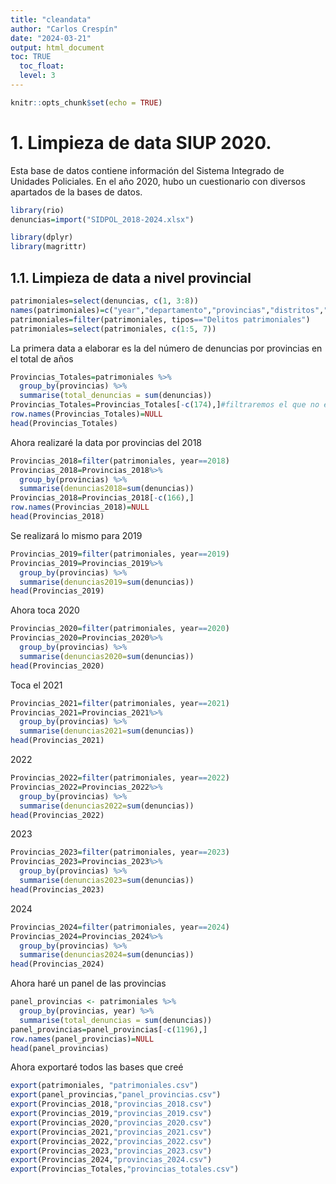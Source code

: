 ```yaml
---
title: "cleandata"
author: "Carlos Crespín"
date: "2024-03-21"
output: html_document
toc: TRUE
  toc_float: 
  level: 3
---
```


```r
knitr::opts_chunk$set(echo = TRUE)
```


# 1. Limpieza de data SIUP 2020.

Esta base de datos contiene información del Sistema Integrado de Unidades Policiales.
En el año 2020, hubo un cuestionario con diversos apartados de la bases de datos.


```r
library(rio)
denuncias=import("SIDPOL_2018-2024.xlsx")
```
```r
library(dplyr)
library(magrittr)
```
## 1.1. Limpieza de data a nivel provincial

```r
patrimoniales=select(denuncias, c(1, 3:8))
names(patrimoniales)=c("year","departamento","provincias","distritos","ubigeo","tipos","denuncias")
patrimoniales=filter(patrimoniales, tipos=="Delitos patrimoniales")
patrimoniales=select(patrimoniales, c(1:5, 7))
```


La primera data a elaborar es la del número de denuncias por provincias en el 
total de años

```r
Provincias_Totales=patrimoniales %>%
  group_by(provincias) %>%
  summarise(total_denuncias = sum(denuncias))
Provincias_Totales=Provincias_Totales[-c(174),]#filtraremos el que no es provincia
row.names(Provincias_Totales)=NULL
head(Provincias_Totales)
```


Ahora realizaré la data por provincias del 2018
```r
Provincias_2018=filter(patrimoniales, year==2018)
Provincias_2018=Provincias_2018%>%
  group_by(provincias) %>%
  summarise(denuncias2018=sum(denuncias))
Provincias_2018=Provincias_2018[-c(166),]
row.names(Provincias_2018)=NULL
head(Provincias_2018)
```


Se realizará lo mismo para 2019
```r
Provincias_2019=filter(patrimoniales, year==2019)
Provincias_2019=Provincias_2019%>%
  group_by(provincias) %>%
  summarise(denuncias2019=sum(denuncias))
head(Provincias_2019)
```

Ahora toca 2020

```r
Provincias_2020=filter(patrimoniales, year==2020)
Provincias_2020=Provincias_2020%>%
  group_by(provincias) %>%
  summarise(denuncias2020=sum(denuncias))
head(Provincias_2020)
```


Toca el 2021
```r
Provincias_2021=filter(patrimoniales, year==2021)
Provincias_2021=Provincias_2021%>%
  group_by(provincias) %>%
  summarise(denuncias2021=sum(denuncias))
head(Provincias_2021)
```

2022
```r
Provincias_2022=filter(patrimoniales, year==2022)
Provincias_2022=Provincias_2022%>%
  group_by(provincias) %>%
  summarise(denuncias2022=sum(denuncias))
head(Provincias_2022)
```

2023

```r
Provincias_2023=filter(patrimoniales, year==2023)
Provincias_2023=Provincias_2023%>%
  group_by(provincias) %>%
  summarise(denuncias2023=sum(denuncias))
head(Provincias_2023)
```

2024
```r
Provincias_2024=filter(patrimoniales, year==2024)
Provincias_2024=Provincias_2024%>%
  group_by(provincias) %>%
  summarise(denuncias2024=sum(denuncias))
head(Provincias_2024)
```

Ahora haré un panel de las provincias
```r
panel_provincias <- patrimoniales %>%
  group_by(provincias, year) %>%
  summarise(total_denuncias = sum(denuncias))
panel_provincias=panel_provincias[-c(1196),]
row.names(panel_provincias)=NULL
head(panel_provincias)
```

Ahora exportaré todos las bases que creé
```r
export(patrimoniales, "patrimoniales.csv")
export(panel_provincias,"panel_provincias.csv")
export(Provincias_2018,"provincias_2018.csv")
export(Provincias_2019,"provincias_2019.csv")
export(Provincias_2020,"provincias_2020.csv")
export(Provincias_2021,"provincias_2021.csv")
export(Provincias_2022,"provincias_2022.csv")
export(Provincias_2023,"provincias_2023.csv")
export(Provincias_2024,"provincias_2024.csv")
export(Provincias_Totales,"provincias_totales.csv")
```






































































































